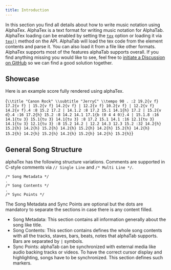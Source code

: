 ```yaml
---
title: Introduction
---
```



In this section you find all details about how to write music notation using AlphaTex.
AlphaTex is a text format for writing music notation for AlphaTab. AlphaTex loading
can be enabled by setting the [`tex`](/docs/reference/settings/core/tex) option or loading it via [`tex()`](/docs/reference/api/tex) method on the API.
AlphaTab will load the tex code from the element contents and parse it. You can also load it from a file like other formats.
AlphaTex supports most of the features alphaTab supports overall.
If you find anything missing you would like to see, feel free to
[initiate a Discussion on GitHub](https://github.com/CoderLine/alphaTab/discussions/new) so we can find a good solution together.

## Showcase

Here is an example score fully rendered using alphaTex.

<AlphaTexSample>{`
\\title "Canon Rock"
\\subtitle "JerryC"
\\tempo 90
.
:2 19.2{v f} 17.2{v f} |
15.2{v f} 14.2{v f} |
12.2{v f} 10.2{v f} |
12.2{v f} 14.2{v f}.4 :8 15.2 17.2 |
14.1.2 :8 17.2 15.1 14.1{h} 17.2 |
15.2{v d}.4 :16 17.2{h} 15.2 :8 14.2 14.1 17.1{b (0 4 4 0)}.4 |
15.1.8 :16 14.1{tu 3} 15.1{tu 3} 14.1{tu 3} :8 17.2 15.1 14.1 :16 12.1{tu 3} 14.1{tu 3} 12.1{tu 3} :8 15.2 14.2 |
12.2 14.3 12.3 15.2 :32 14.2{h} 15.2{h} 14.2{h} 15.2{h} 14.2{h} 15.2{h} 14.2{h} 15.2{h} 14.2{h} 15.2{h} 14.2{h} 15.2{h} 14.2{h} 15.2{h} 14.2{h} 15.2{h}
`}</AlphaTexSample>


## General Song Structure

alphaTex has the following structure variations. Comments are supported in C-style comments via `// Single Line` and `/* Multi Line */`. 


```title=General File Structure
/* Song Metadata */
.
/* Song Contents */
.
/* Sync Points */
```

The Song Metadata and Sync Points are optional but the dots are mandatory to separate the sections in case there is any content filled. 

* Song Metadata: This section contains all information generally about the song like title.
* Song Contents: This section contains defines the whole song contents with all the tracks, staves, bars, beats, notes that alphaTab supports. Bars are separated by `|` symbols.
* Sync Points: alphaTab can be synchronized with external media like audio backing tracks or videos. To have the correct cursor display and highlighting, songs have to be synchronized. This section defines such markers.